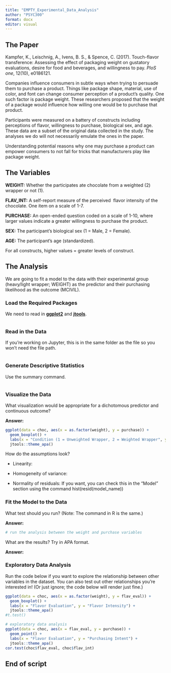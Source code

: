 ```yaml
---
title: "EMPTY_Experimental_Data_Analysis"
author: "PSYC300"
format: docx
editor: visual
---
```


## The Paper

Kampfer, K., Leischnig, A., Ivens, B. S., & Spence, C. (2017).
Touch-flavor transference: Assessing the effect of packaging weight on
gustatory evaluations, desire for food and beverages, and willingness to
pay. *PloS one*, 12(10), e0186121.

Companies influence consumers in subtle ways when trying to persuade
them to purchase a product. Things like package shape, material, use of
color, and font can change consumer perception of a product's quality.
One such factor is package weight. These researchers proposed that the
weight of a package would influence how willing one would be to purchase
that product.

Participants were measured on a battery of constructs including
perceptions of flavor, willingness to purchase, biological sex, and age.
These data are a subset of the original data collected in the study. The
analyses we do will not necessarily emulate the ones in the paper.

Understanding potential reasons why one may purchase a product can
empower consumers to not fall for tricks that manufacturers play like
package weight.

## The Variables

**WEIGHT:** Whether the participates ate chocolate from a weighted (2)
wrapper or not (1).

**FLAV_INT:** A self-report measure of the perceived  flavor intensity
of the chocolate. One item on a scale of 1-7.

**PURCHASE:** An open-ended question coded on a scale of 1-10, where
larger values indicate a greater willingness to purchase the product.

**SEX:** The participant's biological sex (1 = Male, 2 = Female).

**AGE:** The participant's age (standardized).

For all constructs, higher values = greater levels of construct.

## The Analysis

We are going to fit a model to the data with their experimental group
(heavy/light wrapper; WEIGHT) as the predictor and their purchasing
likelihood as the outcome (MCIVIL).

### Load the Required Packages

We need to read in [**ggplot2**]{.underline} and
[**jtools**]{.underline}.

```r

```

### Read in the Data

If you're working on Jupyter, this is in the same folder as the file so
you won't need the file path.

```r

```

### Generate Descriptive Statistics

Use the summary command.

```r

```

### Visualize the Data

What visualization would be appropriate for a dichotomous predictor and
continuous outcome?

**Answer:**

```r
ggplot(data = choc, aes(x = as.factor(weight), y = purchase)) +
  geom_boxplot() + 
  labs(x = "Condition (1 = Unweighted Wrapper, 2 = Weighted Wrapper", y = "Purchasing Intent") + 
  jtools::theme_apa()
```

How do the assumptions look?

-   Linearity:

-   Homogeneity of variance:

-   Normality of residuals: If you want, you can check this in the
    "Model" section using the command hist(resid(model_name))

### Fit the Model to the Data

What test should you run? (Note: The command in R is the same.)

**Answer:**

```r
# run the analysis between the weight and purchase variables

```

What are the results? Try in APA format.

**Answer:**

### Exploratory Data Analysis

Run the code below if you want to explore the relationship between other
variables in the dataset. You can also test out other relationships
you're interested in! (Or just ignore; the code below will render just
fine.)

```r
ggplot(data = choc, aes(x = as.factor(weight), y = flav_eval)) +
  geom_boxplot() + 
  labs(x = "Flavor Evaluation", y = "Flavor Intensity") + 
  jtools::theme_apa()
#t.test()

# exploratory data analysis
ggplot(data = choc, aes(x = flav_eval, y = purchase)) +
  geom_point() + 
  labs(x = "Flavor Evaluation", y = "Purchasing Intent") + 
  jtools::theme_apa()
cor.test(choc$flav_eval, choc$flav_int)
```

## End of script
